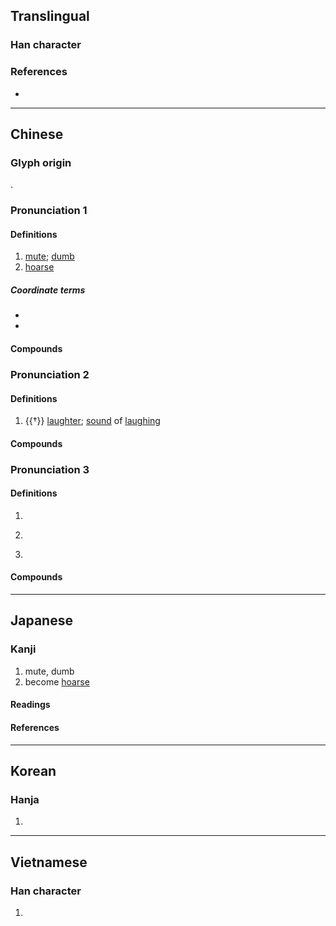 {{also|唖|哑}}
{{character info/new}}
==Translingual==
{{Han simplified forms|啞|唖|哑|ex=y}}

===Han character===
{{Han char|rn=30|rad=口|as=08|sn=11|four=61017|canj=RMLM|ids=⿰口亞}}

===References===
* {{Han ref|kx=0196.150|dkj=03835|dj=0417.240|hdz=10636.070|uh=555E|ud=21854|bh=B0D7|bd=45271}}

----

==Chinese==

===Glyph origin===
{{Han etym}}
{{Han compound|ls=psc|口|c1=s|t1=mouth|亞|c2=p}}.

===Pronunciation 1===
{{zh-forms|s=哑|alt=瘂}}
{{zh-pron
|m=yǎ
|c=aa2
|h=pfs=á
|md=
|mn=xm,qz,tw:é/zz:ée/á
|mn_note=é/ée - vernacular; á - literary
|mn-t=ê2
|w=2o
|mc=1
|oc=1
|cat=a
}}

====Definitions====
{{zh-hanzi}}

# [[mute]]; [[dumb]] {{gloss|unable to speak}}
# [[hoarse]]

=====Coordinate terms=====
* {{zh-l|聾|deaf}}
* {{zh-l|盲|blind}}

====Compounds====
{{zh-der|啞口|啞聲|啞子|啞劇|低啞|啞子做夢|啞戲|啞口無言|喝啞吧酒|啞子托夢|吃啞吧虧|嘶啞|喑啞|啞板|啞穴|啞巴|啞謎|咿啞|啞巴虧|天聾地啞|啞子得夢|啞默悄靜|啞酒|啞嗓|咿咿啞啞|啞鈴|啞炮|沙啞|打啞謎|推聾做啞|猜啞謎|推聾裝啞|瘖啞|盲婚啞嫁|演啞劇|梵啞鈴|瘖啞人|聾啞學校|詐啞佯聾|聾啞|聾盲瘖啞|裝聾作啞|聾啞症|裝聾裝啞}}

===Pronunciation 2===
{{zh-forms|s=哑}}
{{zh-pron
|m=yǎ,è,1nb=standard in Mainland and Taiwan,2nb=literary variant
|c=ak1
|h=
|md=
|mn=qz:iak/tw:ek
|w=
|mc=3+4
|oc=n,3+4
|cat=n
}}

====Definitions====
{{zh-hanzi}}

# {{†}} {{lb|zh|onomatopoeia}} [[laughter]]; [[sound]] of [[laughing]]

====Compounds====
{{zh-der|啞啞|啞然無言|啞然失色|啞然失笑|啞然}}

===Pronunciation 3===
{{zh-forms|s=哑}}
{{zh-pron
|m=yā
|c=aa1
|h=
|md=
|mn=qz,tw:a
|w=
|mc=2
|oc=n,2
|cat=a
}}

====Definitions====
{{zh-hanzi}}

# {{zh-alt-form|呀}}
# {{lb|zh|onomatopoeia}} {{n-g|The sound of cawing.}}
# {{lb|zh|onomatopoeia}} {{n-g|The sound of a child learning to speak.}}

====Compounds====
{{zh-der|嘔啞|嘔嘔啞啞|啞吒/哑咤|啞咽|嗚啞|啞啞學語}}

----

==Japanese==

===Kanji===
{{ja-kanji|grade=9|rs=口08|shin=唖}}

# mute, dumb
# become [[hoarse]]

====Readings====
{{ja-readings
|goon=え, やく
|kanon=あ, あく
|kun=おし-
}}

====References====
{{ja-kref
|ku=1508
|shift=3671
|jis=2F28
|euc=
|freq=''not ranked''
|nelson=''not listed''
|newnelson=827
|halpern=''not listed''
|kld=''not listed''
|heisig=''not listed''
|tuttle=''not listed''
}}

----

==Korean==

===Hanja===
{{ko-hanja|hangeul=아|rv=a|mr=a}}

# {{defn|lang=ko|sort=口08}}

----

==Vietnamese==

===Han character===
{{vi-hantu|[[á]], [[ạ]], [[ớ]]|rs=口08}}

# {{defn|lang=vi|sort=口08}}